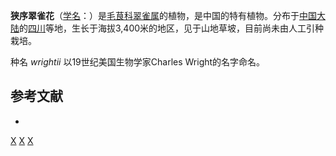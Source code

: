 {{Speciesbox
| taxon = Delphinium wrightii
| authority = F.H.Chen, 1948
}}

'''狭序翠雀花'''（[[学名|学名]]：{{lang|la|''Delphinium wrightii''}}）是[[毛茛科|毛茛科]][[翠雀属|翠雀属]]的植物，是中国的特有植物。分布于[[中国大陆|中国大陆]]的[[四川|四川]]等地，生长于海拔3,400米的地区，见于山地草坡，目前尚未由人工引种栽培。

种名 ''wrightii'' 以19世纪美国生物学家Charles Wright的名字命名。

== 参考文献 ==
<div class="references-small">
* {{cite web| url =http://www.bioinfo.cn/db05/KmzwSpecies.php?action=view&id=18539| title =狭序翠雀花| work =《中国高等植物数据库全库》| publisher =中国科学院微生物研究所| author =昆明植物研究所| accessdate =2009-02-25| deadurl =yes| archiveurl =https://web.archive.org/web/20160305104052/http://www.bioinfo.cn/db05/KmzwSpecies.php?action=view&id=18539| archivedate =2016-03-05}}
</div>
{{Taxonbar|from=Q15228441}}

[[Category:翠雀属|X]]
[[Category:中国特有植物|X]]
[[Category:1948年描述的植物|X]]


{{植物小作品}}